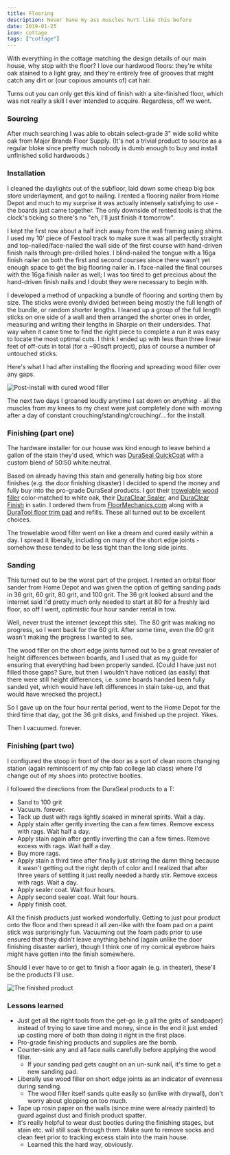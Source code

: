 ```yaml
---
title: Flooring
description: Never have my ass muscles hurt like this before
date: 2019-01-25
icon: cottage
tags: ["cottage"]
---
```


With everything in the cottage matching the design details of our main house, why stop with the floor?
I love our hardwood floors: they're white oak stained to a light gray, and they're entirely free of grooves
that might catch any dirt or (our copious amounts of) cat hair.

Turns out you can only get this kind of finish with a site-finished floor, which was not really a skill I ever intended to acquire.
Regardless, off we went.

### Sourcing

After much searching I was able to obtain select-grade 3" wide solid white oak from Major Brands Floor Supply.
(It's not a trivial product to source as a regular bloke since pretty much nobody is dumb enough to buy and install
unfinished solid hardwoods.)

### Installation

I cleaned the daylights out of the subfloor, laid down some cheap big box store underlayment, and got to nailing.
I rented a flooring nailer from Home Depot and much to my surprise it was actually intensely satisfying to use -
the boards just came together.
The only downside of rented tools is that the clock's ticking so there's no "eh, I'll just finish it tomorrow".

I kept the first row about a half inch away from the wall framing using shims. I used my 10' piece of Festool track
to make sure it was all perfectly straight and top-nailed/face-nailed the wall side of the first course with hand-driven finish nails
through pre-drilled holes. I blind-nailed the tongue with a 16ga finish nailer on both the first and second courses
since there wasn't yet enough space to get the big flooring nailer in. I face-nailed the final courses with the
16ga finish nailer as well; I was too tired to get precious about the hand-driven finish nails and I doubt they were
necessary to begin with.

I developed a method of unpacking a bundle of flooring and sorting them by size.
The sticks were evenly divided between being mostly the full length of the bundle, or random shorter lengths.
I leaned up a group of the full length sticks on one side of a wall and then arranged the shorter ones in order,
measuring and writing their lengths in Sharpie on their undersides.
That way when it came time to find the right piece to complete a run it was easy to locate the most optimal cuts.
I think I ended up with less than three linear feet of off-cuts in total (for a ~90sqft project),
plus of course a number of untouched sticks.

Here's what I had after installing the flooring and spreading wood filler over any gaps.

![](images/IMG_20190125_120444.jpg "Post-install with cured wood filler")

The next two days I groaned loudly anytime I sat down on _anything_ - all the muscles from my knees to my chest
were just completely done with moving after a day of constant crouching/standing/crouching/... for the install.

### Finishing (part one)

The hardware installer for our house was kind enough to leave behind a gallon of the stain they'd used,
which was [DuraSeal QuickCoat](https://www.duraseal.com/products/stains/quick-coat/) with a custom blend of
50:50 white:neutral.

Based on already having this stain and generally hating big box store finishes (e.g. the door finishing disaster)
I decided to spend the money and fully buy into the pro-grade DuraSeal products.
I got their [trowelable wood filler](https://www.duraseal.com/products/fillers/trowelable-wood-filler/) color-matched to white oak,
their [DuraClear Sealer](https://www.duraseal.com/products/sealers/duraclear-sealer/), and
[DuraClear Finish](https://www.duraseal.com/products/finishes/duraclear/) in satin.
I ordered them from [FloorMechanics.com](https://floormechanics.com/) along with a
[DuraTool floor trim pad](https://floormechanics.com/ProductDetail/Duratool10FloorTrimPadwithHandle/8040/Applicators)
and refills. These all turned out to be excellent choices.

The trowelable wood filler went on like a dream and cured easily within a day. I spread it liberally,
including on many of the short edge joints - somehow these tended to be less tight than the long side joints.

### Sanding

This turned out to be the worst part of the project. I rented an orbital floor sander from Home Depot
and was given the option of getting sanding pads in 36 grit, 60 grit, 80 grit, and 100 grit.
The 36 grit looked absurd and the internet said I'd pretty much only needed to start at 80 for a freshly laid floor,
so off I went, optimistic four hour sander rental in tow.

Well, never trust the internet (except this site). The 80 grit was making no progress, so I went back for the 60 grit.
After some time, even the 60 grit wasn't making the progress I wanted to see.

The wood filler on the short edge joints turned out to be a great revealer of height differences between boards,
and I used that as my guide for ensuring that everything had been properly sanded.
(Could I have just not filled those gaps? Sure, but then I wouldn't have noticed (as easily) that there were still
height differences, i.e. some boards handed been fully sanded yet, which would have left differences in stain take-up,
and that would have wrecked the project.)

So I gave up on the four hour rental period, went to the Home Depot for the third time that day, got the 36 grit disks,
and finished up the project. Yikes.

Then I vacuumed. forever.

### Finishing (part two)

I configured the stoop in front of the door as a sort of clean room changing station
(again reminiscent of my chip fab college lab class) where I'd change out of my shoes into protective booties.

I followed the directions from the DuraSeal products to a T:

- Sand to 100 grit
- Vacuum. forever.
- Tack up dust with rags lightly soaked in mineral spirits. Wait a day.
- Apply stain after gently inverting the can a few times. Remove excess with rags. Wait half a day.
- Apply stain again after gently inverting the can a few times. Remove excess with rags. Wait half a day.
- Buy more rags.
- Apply stain a third time after finally just stirring the damn thing because it wasn't getting out the right depth of color and I realized that after three years of settling it just really needed a hardy stir. Remove excess with rags. Wait a day.
- Apply sealer coat. Wait four hours.
- Apply second sealer coat. Wait four hours.
- Apply finish coat.

All the finish products just worked wonderfully. Getting to just pour product onto the floor and then spread it all zen-like
with the foam pad on a paint stick was surprisingly fun. Vacuuming out the foam pads prior to use ensured that they
didn't leave anything behind (again unlike the door finishing disaster earlier), though I think one of my comical eyebrow
hairs might have gotten into the finish somewhere.

Should I ever have to or get to finish a floor again (e.g. in theater), these'll be the products I'll use.

![](images/IMG_20190130_113050.jpg "The finished product")

### Lessons learned

- Just get all the right tools from the get-go (e.g all the grits of sandpaper) instead of trying to save time and money, since in the end it just ended up costing more of both than doing it right in the first place.
- Pro-grade finishing products and supplies are the bomb.
- Counter-sink any and all face nails carefully before applying the wood filler.
  - If your sanding pad gets caught on an un-sunk nail, it's time to get a new sanding pad.
- Liberally use wood filler on short edge joints as an indicator of evenness during sanding.
  - The wood filler itself sands quite easily so (unlike with drywall), don't worry about glopping on too much.
- Tape up rosin paper on the walls (since mine were already painted) to guard against dust and finish product spatter.
- It's really helpful to wear dust booties during the finishing stages, but stain etc. will still soak through them. Make sure to remove socks and clean feet prior to tracking excess stain into the main house.
  - Learned this the hard way, obviously.
